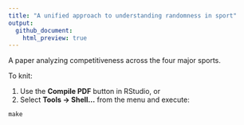 ```yaml
---
title: "A unified approach to understanding randomness in sport"
output:
  github_document:
    html_preview: true
---
```


A paper analyzing competitiveness across the four major sports.

To knit:

#. Use the **Compile PDF** button in RStudio, or
#. Select **Tools -> Shell...** from the menu and execute:
```r
make
```
